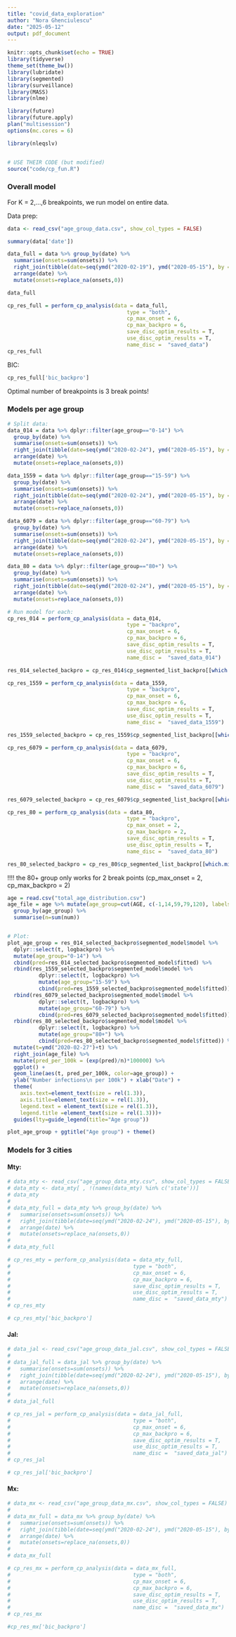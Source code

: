 ```yaml
---
title: "covid_data_exploration"
author: "Nora Ghenciulescu"
date: "2025-05-12"
output: pdf_document
---
```


```r
knitr::opts_chunk$set(echo = TRUE)
library(tidyverse)
theme_set(theme_bw())
library(lubridate)
library(segmented)
library(surveillance)
library(MASS)
library(nlme)

library(future)
library(future.apply)
plan("multisession")
options(mc.cores = 6)

library(nleqslv)


# USE THEIR CODE (but modified)
source("code/cp_fun.R")
```


### Overall model

For K = 2,...,6 breakpoints, we run model on entire data.

Data prep:

```r
data <- read_csv("age_group_data.csv", show_col_types = FALSE)

summary(data['date'])

data_full = data %>% group_by(date) %>%
  summarise(onsets=sum(onsets)) %>%
  right_join(tibble(date=seq(ymd("2020-02-19"), ymd("2020-05-15"), by = "1 day"))) %>% 
  arrange(date) %>%
  mutate(onsets=replace_na(onsets,0))

data_full
```

```r
cp_res_full = perform_cp_analysis(data = data_full,
                                      type = "both",
                                      cp_max_onset = 6,
                                      cp_max_backpro = 6,
                                      save_disc_optim_results = T,
                                      use_disc_optim_results = T,
                                      name_disc =  "saved_data")
cp_res_full
```

BIC:

```r
cp_res_full['bic_backpro']
```

Optimal number of breakpoints is 3 break points!


### Models per age group

```r
# Split data:
data_014 = data %>% dplyr::filter(age_group=="0-14") %>%
  group_by(date) %>%
  summarise(onsets=sum(onsets)) %>%
  right_join(tibble(date=seq(ymd("2020-02-24"), ymd("2020-05-15"), by = "1 day"))) %>%
  arrange(date) %>%
  mutate(onsets=replace_na(onsets,0))

data_1559 = data %>% dplyr::filter(age_group=="15-59") %>%
  group_by(date) %>%
  summarise(onsets=sum(onsets)) %>%
  right_join(tibble(date=seq(ymd("2020-02-24"), ymd("2020-05-15"), by = "1 day"))) %>%
  arrange(date) %>%
  mutate(onsets=replace_na(onsets,0))

data_6079 = data %>% dplyr::filter(age_group=="60-79") %>%
  group_by(date) %>%
  summarise(onsets=sum(onsets)) %>%
  right_join(tibble(date=seq(ymd("2020-02-24"), ymd("2020-05-15"), by = "1 day"))) %>%
  arrange(date) %>%
  mutate(onsets=replace_na(onsets,0))

data_80 = data %>% dplyr::filter(age_group=="80+") %>%
  group_by(date) %>%
  summarise(onsets=sum(onsets)) %>%
  right_join(tibble(date=seq(ymd("2020-02-24"), ymd("2020-05-15"), by = "1 day"))) %>%
  arrange(date) %>%
  mutate(onsets=replace_na(onsets,0))
```

```r
# Run model for each:
cp_res_014 = perform_cp_analysis(data = data_014, 
                                      type = "backpro",
                                      cp_max_onset = 6, 
                                      cp_max_backpro = 6,
                                      save_disc_optim_results = T, 
                                      use_disc_optim_results = T, 
                                      name_disc =  "saved_data_014")

res_014_selected_backpro = cp_res_014$cp_segmented_list_backpro[[which.min(cp_res_014$bic_backpro)]]
```

```r
cp_res_1559 = perform_cp_analysis(data = data_1559, 
                                      type = "backpro",
                                      cp_max_onset = 6, 
                                      cp_max_backpro = 6,
                                      save_disc_optim_results = T, 
                                      use_disc_optim_results = T, 
                                      name_disc =  "saved_data_1559")

res_1559_selected_backpro = cp_res_1559$cp_segmented_list_backpro[[which.min(cp_res_1559$bic_backpro)]]
```

```r
cp_res_6079 = perform_cp_analysis(data = data_6079, 
                                      type = "backpro",
                                      cp_max_onset = 6, 
                                      cp_max_backpro = 6,
                                      save_disc_optim_results = T, 
                                      use_disc_optim_results = T, 
                                      name_disc =  "saved_data_6079")

res_6079_selected_backpro = cp_res_6079$cp_segmented_list_backpro[[which.min(cp_res_6079$bic_backpro)]]
```

```r
cp_res_80 = perform_cp_analysis(data = data_80, 
                                      type = "backpro",
                                      cp_max_onset = 2, 
                                      cp_max_backpro = 2,
                                      save_disc_optim_results = T, 
                                      use_disc_optim_results = T, 
                                      name_disc =  "saved_data_80")

res_80_selected_backpro = cp_res_80$cp_segmented_list_backpro[[which.min(cp_res_80$bic_backpro)]]
```
!!!! the 80+ group only works for 2 break points (cp_max_onset = 2, cp_max_backpro = 2)


```r
age = read.csv("total_age_distribution.csv")
age_file = age %>% mutate(age_group=cut(AGE, c(-1,14,59,79,120), labels = c("0-14", "15-59", "60-79", "80+"))) %>%
  group_by(age_group) %>%
  summarise(n=sum(num)) 


# Plot:
plot_age_group = res_014_selected_backpro$segmented_model$model %>% 
  dplyr::select(t, logbackpro) %>%
  mutate(age_group="0-14") %>%
  cbind(pred=res_014_selected_backpro$segmented_model$fitted) %>%
  rbind(res_1559_selected_backpro$segmented_model$model %>% 
          dplyr::select(t, logbackpro) %>%
          mutate(age_group="15-59") %>%
          cbind(pred=res_1559_selected_backpro$segmented_model$fitted)) %>%
  rbind(res_6079_selected_backpro$segmented_model$model %>% 
          dplyr::select(t, logbackpro) %>%
          mutate(age_group="60-79") %>%
          cbind(pred=res_6079_selected_backpro$segmented_model$fitted)) %>%
  rbind(res_80_selected_backpro$segmented_model$model %>% 
          dplyr::select(t, logbackpro) %>%
          mutate(age_group="80+") %>%
          cbind(pred=res_80_selected_backpro$segmented_model$fitted)) %>%
  mutate(t=ymd("2020-02-27")+t) %>%
  right_join(age_file) %>%
  mutate(pred_per_100k = (exp(pred)/n)*100000) %>%
  ggplot() +
  geom_line(aes(t, pred_per_100k, color=age_group)) +
  ylab("Number infections\n per 100k") + xlab("Date") +
  theme(
    axis.text=element_text(size = rel(1.3)),
    axis.title=element_text(size = rel(1.3)),
    legend.text = element_text(size = rel(1.3)),
    legend.title =element_text(size = rel(1.3)))+
  guides(lty=guide_legend(title="Age group"))

plot_age_group + ggtitle("Age group") + theme()

```

### Models for 3 cities


#### Mty:

```r
# data_mty <- read_csv("age_group_data_mty.csv", show_col_types = FALSE)
# data_mty <- data_mty[ , !(names(data_mty) %in% c('state'))]
# data_mty
# 
# data_mty_full = data_mty %>% group_by(date) %>%
#   summarise(onsets=sum(onsets)) %>%
#   right_join(tibble(date=seq(ymd("2020-02-24"), ymd("2020-05-15"), by = "1 day"))) %>% 
#   arrange(date) %>%
#   mutate(onsets=replace_na(onsets,0))
# 
# data_mty_full
```

```r
# cp_res_mty = perform_cp_analysis(data = data_mty_full,
#                                       type = "both",
#                                       cp_max_onset = 6,
#                                       cp_max_backpro = 6,
#                                       save_disc_optim_results = T,
#                                       use_disc_optim_results = T,
#                                       name_disc =  "saved_data_mty")
# cp_res_mty
```


```r
# cp_res_mty['bic_backpro']
```


#### Jal:

```r
# data_jal <- read_csv("age_group_data_jal.csv", show_col_types = FALSE)
# 
# data_jal_full = data_jal %>% group_by(date) %>%
#   summarise(onsets=sum(onsets)) %>%
#   right_join(tibble(date=seq(ymd("2020-02-24"), ymd("2020-05-15"), by = "1 day"))) %>% 
#   arrange(date) %>%
#   mutate(onsets=replace_na(onsets,0))
# 
# data_jal_full
```

```r
# cp_res_jal = perform_cp_analysis(data = data_jal_full,
#                                       type = "both",
#                                       cp_max_onset = 6,
#                                       cp_max_backpro = 6,
#                                       save_disc_optim_results = T,
#                                       use_disc_optim_results = T,
#                                       name_disc =  "saved_data_jal")
# cp_res_jal
```


```r
# cp_res_jal['bic_backpro']
```


#### Mx:

```r
# data_mx <- read_csv("age_group_data_mx.csv", show_col_types = FALSE)
# 
# data_mx_full = data_mx %>% group_by(date) %>%
#   summarise(onsets=sum(onsets)) %>%
#   right_join(tibble(date=seq(ymd("2020-02-24"), ymd("2020-05-15"), by = "1 day"))) %>% 
#   arrange(date) %>%
#   mutate(onsets=replace_na(onsets,0))
# 
# data_mx_full
```

```r
# cp_res_mx = perform_cp_analysis(data = data_mx_full,
#                                       type = "both",
#                                       cp_max_onset = 6,
#                                       cp_max_backpro = 6,
#                                       save_disc_optim_results = T,
#                                       use_disc_optim_results = T,
#                                       name_disc =  "saved_data_mx")
# cp_res_mx
```


```r
#cp_res_mx['bic_backpro']
```